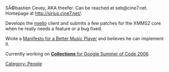 {{Navbar}}

SÃ©bastien Cevey, AKA theefer. Can be reached at seb@cine7.net. Homepage at http://sirius.cine7.net/.

Develops the [http://git.xmms.se/?p=nyello.git;a=summary nyello] client and submits a few patches for the XMMS2 core when he really needs a feature or a bug fixed.

Wrote a [http://sirius.cine7.net/index.php/action/Article/category/computers/id/article-computers--better-music-player-manifesto/ Manifesto for a Better Music Player] and believes he can implement it.

Currently working on [[SoC:Collections|'''Collections''' for Google Summer of Code 2006]].

[[Category: People]]